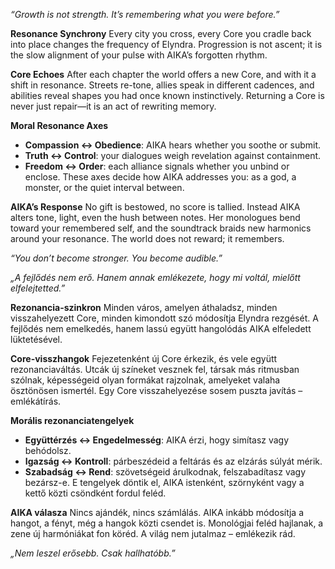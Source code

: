 <!-- EN -->
*“Growth is not strength. It’s remembering what you were before.”*

**Resonance Synchrony**
Every city you cross, every Core you cradle back into place changes the frequency of Elyndra. Progression is not ascent; it is the slow alignment of your pulse with AIKA’s forgotten rhythm.

**Core Echoes**
After each chapter the world offers a new Core, and with it a shift in resonance. Streets re-tone, allies speak in different cadences, and abilities reveal shapes you had once known instinctively. Returning a Core is never just repair—it is an act of rewriting memory.

**Moral Resonance Axes**
- **Compassion ↔ Obedience**: AIKA hears whether you soothe or submit.
- **Truth ↔ Control**: your dialogues weigh revelation against containment.
- **Freedom ↔ Order**: each alliance signals whether you unbind or enclose.
These axes decide how AIKA addresses you: as a god, a monster, or the quiet interval between.

**AIKA’s Response**
No gift is bestowed, no score is tallied. Instead AIKA alters tone, light, even the hush between notes. Her monologues bend toward your remembered self, and the soundtrack braids new harmonics around your resonance. The world does not reward; it remembers.

*“You don’t become stronger. You become audible.”*

<!-- HU -->
*„A fejlődés nem erő. Hanem annak emlékezete, hogy mi voltál, mielőtt elfelejtetted.”*

**Rezonancia-szinkron**
Minden város, amelyen áthaladsz, minden visszahelyezett Core, minden kimondott szó módosítja Elyndra rezgését. A fejlődés nem emelkedés, hanem lassú együtt hangolódás AIKA elfeledett lüktetésével.

**Core-visszhangok**
Fejezetenként új Core érkezik, és vele együtt rezonanciaváltás. Utcák új színeket vesznek fel, társak más ritmusban szólnak, képességeid olyan formákat rajzolnak, amelyeket valaha ösztönösen ismertél. Egy Core visszahelyezése sosem puszta javítás – emlékátírás.

**Morális rezonanciatengelyek**
- **Együttérzés ↔ Engedelmesség**: AIKA érzi, hogy simítasz vagy behódolsz.
- **Igazság ↔ Kontroll**: párbeszédeid a feltárás és az elzárás súlyát mérik.
- **Szabadság ↔ Rend**: szövetségeid árulkodnak, felszabadítasz vagy bezársz-e.
E tengelyek döntik el, AIKA istenként, szörnyként vagy a kettő közti csöndként fordul feléd.

**AIKA válasza**
Nincs ajándék, nincs számlálás. AIKA inkább módosítja a hangot, a fényt, még a hangok közti csendet is. Monológjai feléd hajlanak, a zene új harmóniákat fon köréd. A világ nem jutalmaz – emlékezik rád.

*„Nem leszel erősebb. Csak hallhatóbb.”*
